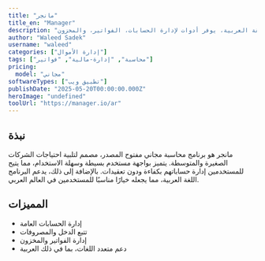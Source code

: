 ```yaml
---
title: "مانجر"
title_en: "Manager"
description: "برنامج محاسبة سحابي للشركات الصغيرة والمتوسطة في المنطقة العربية، يوفر أدوات لإدارة الحسابات، الفواتير، والمخزون."
author: "Waleed Sadek"
username: "waleed"
categories: ["إدارة الأموال"]
tags: ["محاسبة", "إدارة-مالية", "فواتير"]
pricing:
  model: "مجاني"
softwareTypes: ["تطبيق ويب"]
publishDate: "2025-05-20T00:00:00.000Z"
heroImage: "undefined"
toolUrl: "https://manager.io/ar"
---
```

## نبذة
مانجر هو برنامج محاسبة مجاني مفتوح المصدر، مصمم لتلبية احتياجات الشركات الصغيرة والمتوسطة. يتميز بواجهة مستخدم بسيطة وسهلة الاستخدام، مما يتيح للمستخدمين إدارة حساباتهم بكفاءة ودون تعقيدات. بالإضافة إلى ذلك، يدعم البرنامج اللغة العربية، مما يجعله خيارًا مناسبًا للمستخدمين في العالم العربي.

## المميزات
- إدارة الحسابات العامة
- تتبع الدخل والمصروفات
- إدارة الفواتير والمخزون
- دعم متعدد اللغات، بما في ذلك العربية
